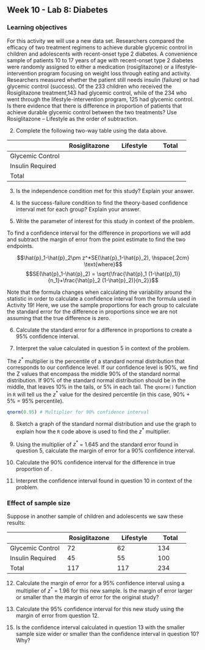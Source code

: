 ## Week 10 - Lab 8:  Diabetes

\setstretch{1}

### Learning objectives

For this activity we will use a new data set. Researchers compared the efficacy of two treatment regimens to achieve durable glycemic control in children and adolescents with recent-onset type 2 diabetes.  A convenience sample of patients 10 to 17 years of age with recent-onset type 2 diabetes were randomly assigned to either a medication (rosiglitazone) or a lifestyle-intervention program focusing on weight loss through eating and activity.  Researchers measured whether the patient still needs insulin (failure) or had glycemic control (success).  Of the 233 children who received the Rosiglitazone treatment,143 had glycemic control, while of the 234 who went through the lifestyle-intervention program, 125 had glycemic control. Is there evidence that there is difference in proportion of patients that achieve durable glycemic control between the two treatments?  Use Rosiglitazone – Lifestyle as the order of subtraction.

2. Complete the following two-way table using the data above.

|                         |     Rosiglitazone    |     Lifestyle    |     Total    |
|-------------------------|----------------------|------------------|--------------|
|     Glycemic Control    |                      |                  |              |
|     Insulin Required    |                      |                  |              |
|     Total               |                      |                  |              |

3. Is the independence condition met for this study? Explain your answer.

\vspace{0.8in}

4.  Is the success-failure condition to find the theory-based confidence interval met for each group?  Explain your answer.

\vspace{1in}

5.  Write the parameter of interest for this study in context of the problem.

\vspace{0.8in}

To find a confidence interval for the difference in proportions we will add and subtract the margin of error from the point estimate to find the two endpoints.

 $$\hat{p}_1-\hat{p}_2\pm z^*SE(\hat{p}_1-\hat{p}_2), \hspace{.2cm} \text{where}$$
 $$SE(\hat{p}_1-\hat{p}_2) = \sqrt{\frac{\hat{p}_1 (1-\hat{p}_1)}{n_1}+\frac{\hat{p}_2 (1-\hat{p}_2)}{n_2}}$$
 
Note that the formula changes when calculating the variability around the statistic in order to calculate a confidence interval from the formula used in Activity 19!  Here, we use the sample proportions for each group to calculate the standard error for the difference in proportions since we are not assuming that the true difference is zero.


6. Calculate the standard error for a difference in proportions to create a 95\% confidence interval.  

\vspace{1in}

7. Interpret the value calculated in question 5 in context of the problem.

\vspace{1in}

\newpage
The $z^*$ multiplier is the percentile of a standard normal distribution that corresponds to our confidence level. If our confidence level is 90\%, we find the Z values that encompass the middle 90\% of the standard normal distribution. If 90\% of the standard normal distribution should be in the middle, that leaves 10\% in the tails, or 5\% in each tail.  The `qnorm()` function in `R` will tell us the $z^*$ value for the desired percentile (in this case, 90\% + 5\% = 95\% percentile). 

```r
qnorm(0.95) # Multiplier for 90% confidence interval
```

8. Sketch a graph of the standard normal distribution and use the graph to explain how the `R` code above is used to find the $z^*$ multiplier.  

\vspace{1.5in}

9. Using the multiplier of $z^*$ = 1.645 and the standard error found in question 5, calculate the margin of error for a 90\% confidence interval.

\vspace{0.5in}

10. Calculate the 90\% confidence interval for the difference in true proportion of . 

\vspace{1in}

11. Interpret the confidence interval found in question 10 in context of the problem.

\vspace{1in}

### Effect of sample size 

Suppose in another sample of children and adolescents we saw these results:

|                         |     Rosiglitazone    |     Lifestyle    |     Total    |
|-------------------------|----------------------|------------------|--------------|
|     Glycemic Control    |          72          |        62        |      134     |
|     Insulin Required    |          45          |        55        |      100     |
|     Total               |          117         |        117       |      234     |

12.  Calculate the margin of error for a 95\% confidence interval using a multiplier of $z^*$ = 1.96 for this new sample.  Is the margin of error larger or smaller than the margin of error for the original study?

\vspace{.8in}

13.  Calculate the 95\% confidence interval for this new study using the margin of error from question 12.  

\vspace{.8in}

15.  Is the confidence interval calculated in question 13 with the smaller sample size wider or smaller than the confidence interval in question 10? Why?